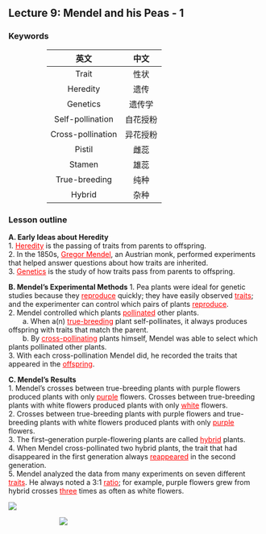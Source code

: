 ## Lecture 9: Mendel and his Peas - 1

### Keywords  

<div style="width: 70%; margin-left: auto; margin-right: auto">
| 英文              | 中文       |
| :---------------: | :--------: |
| Trait             | 性状       |
| Heredity          | 遗传       |
| Genetics          | 遗传学     |
| Self-pollination  | 自花授粉   |
| Cross-pollination | 异花授粉   |
| Pistil            | 雌蕊       |
| Stamen            | 雄蕊       |
| True-breeding     | 纯种       |
| Hybrid            | 杂种       |
</div>

### Lesson outline  

**A. Early Ideas about Heredity**  
1. <span style="color:red"><u>Heredity</u></span> is the passing of traits from parents to offspring.  
2. In the 1850s, <span style="color:red"><u>Gregor Mendel</u></span>, an Austrian monk, performed experiments that helped answer questions about how traits are inherited.  
3. <span style="color:red"><u>Genetics</u></span> is the study of how traits pass from parents to offspring.  
 
**B. Mendel’s Experimental Methods**
1. Pea plants were ideal for genetic studies because they <span style="color:red"><u>reproduce</u></span> quickly; they have easily observed <span style="color:red"><u>traits</u></span>; and the experimenter can control which pairs of plants <span style="color:red"><u>reproduce</u></span>.  
2. Mendel controlled which plants <span style="color:red"><u>pollinated</u></span> other plants.  
&ensp;&ensp;&ensp;&ensp;a. When a(n) <span style="color:red"><u>true-breeding</u></span> plant self-pollinates, it always produces offspring with traits that match the parent.    
&ensp;&ensp;&ensp;&ensp;b. By <span style="color:red"><u>cross-pollinating</u></span> plants himself, Mendel was able to select which plants pollinated other plants.    
3. With each cross-pollination Mendel did, he recorded the traits that appeared in the <span style="color:red"><u>offspring</u></span>.    

**C. Mendel’s Results**  
1. Mendel’s crosses between true-breeding plants with purple flowers produced plants  with only <span style="color:red"><u>purple</u></span> flowers. Crosses between true-breeding plants with white flowers produced plants with only <span style="color:red"><u>white</u></span> flowers.  
2. Crosses between true-breeding plants with purple flowers and true-breeding plants with white flowers produced plants with only <span style="color:red"><u>purple</u></span> flowers.  
3. The first–generation purple-flowering plants are called <span style="color:red"><u>hybrid</u></span> plants.  
4. When Mendel cross-pollinated two hybrid plants, the trait that had disappeared in the first generation always <span style="color:red"><u>reappeared</u></span> in the second generation.  
5. Mendel analyzed the data from many experiments on seven different <span style="color:red"><u>traits</u></span>. He always noted a 3:1 <span style="color:red"><u>ratio</u></span>; for example, purple flowers grew from hybrid crosses <span style="color:red"><u>three</u></span> times as often as white flowers.

![](./img/l9-1.png)

<div style="width: 60%; margin-left: auto; margin-right: auto">
![](./img/l9-2.png)
</div>


